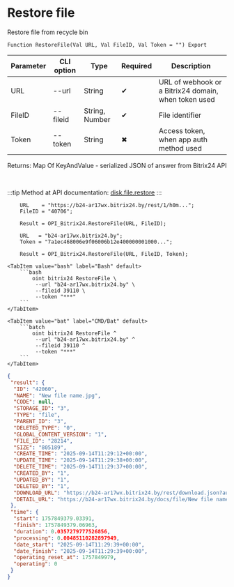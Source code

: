 ﻿---
sidebar_position: 7
description: Restore file and other functions to work with Bitrix24 in the Open Integration Package, a free open-source integration library for 1C:Enterprise 8, OneScript and CLI
keywords: [1C, 1С, 1С:Enterprise, 1С:Enterprise 8.3, API, Integration, Services, Exchange, OneScript, CLI, Bitrix24]
---


# Restore file
 Restore file from recycle bin



`Function RestoreFile(Val URL, Val FileID, Val Token = "") Export`

  | Parameter | CLI option | Type | Required | Description |
  |-|-|-|-|-|
  | URL | --url | String | &#x2714; | URL of webhook or a Bitrix24 domain, when token used |
  | FileID | --fileid | String, Number | &#x2714; | File identifier |
  | Token | --token | String | &#x2716; | Access token, when app auth method used |

  
  Returns:  Map Of KeyAndValue - serialized JSON of answer from Bitrix24 API

<br/>

:::tip
Method at API documentation: [disk.file.restore](https://dev.1c-bitrix.ru/rest_help/disk/file/disk_file_restore.php)
:::
<br/>



```bsl title="1C:Enterprise/OneScript code example"
    URL    = "https://b24-ar17wx.bitrix24.by/rest/1/h0m...";
    FileID = "40706";

    Result = OPI_Bitrix24.RestoreFile(URL, FileID);

    URL   = "b24-ar17wx.bitrix24.by";
    Token = "7a1ec468006e9f06006b12e400000001000...";

    Result = OPI_Bitrix24.RestoreFile(URL, FileID, Token);
```
 

 <Tabs>
  
    <TabItem value="bash" label="Bash" default>
        ```bash
            oint bitrix24 RestoreFile \
             --url "b24-ar17wx.bitrix24.by" \
             --fileid 39110 \
             --token "***"
        ```
    </TabItem>
  
    <TabItem value="bat" label="CMD/Bat" default>
        ```batch
            oint bitrix24 RestoreFile ^
             --url "b24-ar17wx.bitrix24.by" ^
             --fileid 39110 ^
             --token "***"
        ```
    </TabItem>
</Tabs>


```json title="Result"
{
 "result": {
  "ID": "42060",
  "NAME": "New file name.jpg",
  "CODE": null,
  "STORAGE_ID": "3",
  "TYPE": "file",
  "PARENT_ID": "3",
  "DELETED_TYPE": "0",
  "GLOBAL_CONTENT_VERSION": "1",
  "FILE_ID": "28214",
  "SIZE": "805189",
  "CREATE_TIME": "2025-09-14T11:29:12+00:00",
  "UPDATE_TIME": "2025-09-14T11:29:38+00:00",
  "DELETE_TIME": "2025-09-14T11:29:37+00:00",
  "CREATED_BY": "1",
  "UPDATED_BY": "1",
  "DELETED_BY": "1",
  "DOWNLOAD_URL": "https://b24-ar17wx.bitrix24.by/rest/download.json?auth=b4b4c668006e9f06006b12e40000000100000717b1353827238ed589cfb734545b307a&token=disk%7CaWQ9NDIwNjAmXz1lMGRSY3RhRDdRZmR3VDA3VXRHY2JrMW9VOEkwZmdQbA%3D%3D%7CImRvd25sb2FkfGRpc2t8YVdROU5ESXdOakFtWHoxbE1HUlNZM1JoUkRkUlptUjNWREEzVlhSSFkySnJNVzlWT0Vrd1ptZFFiQT09fGI0YjRjNjY4MDA2ZTlmMDYwMDZiMTJlNDAwMDAwMDAxMDAwMDA3MTdiMTM1MzgyNzIzOGVkNTg5Y2ZiNzM0NTQ1YjMwN2Ei.HYU1zy%2BzMc9rqM4j10poaoDACEWq9RNOzxGuT5NxNEA%3D",
  "DETAIL_URL": "https://b24-ar17wx.bitrix24.by/docs/file/New file name.jpg"
 },
 "time": {
  "start": 1757849379.03391,
  "finish": 1757849379.06963,
  "duration": 0.0357279777526856,
  "processing": 0.00485110282897949,
  "date_start": "2025-09-14T11:29:39+00:00",
  "date_finish": "2025-09-14T11:29:39+00:00",
  "operating_reset_at": 1757849979,
  "operating": 0
 }
}
```

